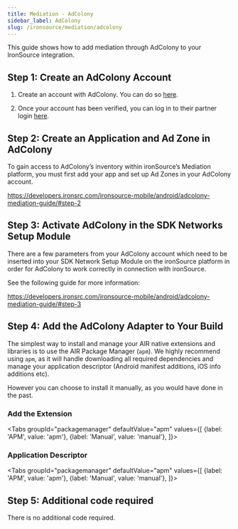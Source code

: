 ```yaml
---
title: Mediation - AdColony
sidebar_label: AdColony
slug: /ironsource/mediation/adcolony
---
```






This guide shows how to add mediation through AdColony to your IronSource integration.


## Step 1: Create an AdColony Account 

1. Create an account with AdColony. You can do so [here](https://clients.adcolony.com/signup).

2. Once your account has been verified, you can log in to their partner login [here](https://clients.adcolony.com/login).


## Step 2: Create an Application and Ad Zone in AdColony

To gain access to AdColony’s inventory within ironSource’s Mediation platform, you must first add your app and set up Ad Zones in your AdColony account.

https://developers.ironsrc.com/ironsource-mobile/android/adcolony-mediation-guide/#step-2


## Step 3: Activate AdColony in the SDK Networks Setup Module

There are a few parameters from your AdColony account which need to be inserted into your SDK Network Setup Module on the ironSource platform in order for AdColony to work correctly in connection with ironSource. 

See the following guide for more information:

https://developers.ironsrc.com/ironsource-mobile/android/adcolony-mediation-guide/#step-3




## Step 4: Add the AdColony Adapter to Your Build

The simplest way to install and manage your AIR native extensions and libraries is to use the AIR Package Manager (`apm`). We highly recommend using `apm`, as it will handle downloading all required dependencies and manage your application descriptor (Android manifest additions, iOS info additions etc).

However you can choose to install it manually, as you would have done in the past. 

### Add the Extension

<Tabs
  groupId="packagemanager"
  defaultValue="apm"
  values={[
    {label: 'APM', value: 'apm'},
    {label: 'Manual', value: 'manual'},
  ]}>

  <TabItem value="apm" >
	<InstallAPM/>
  </TabItem>
  <TabItem value="manual" >
	<InstallManual/>
  </TabItem>
  
</Tabs>


### Application Descriptor

<Tabs
  groupId="packagemanager"
  defaultValue="apm"
  values={[
    {label: 'APM', value: 'apm'},
    {label: 'Manual', value: 'manual'},
  ]}>

  <TabItem value="apm" >
	<AppDescriptorAPM/>
  </TabItem>
  <TabItem value="manual" >
	<AppDescriptorManual/>
  </TabItem>
  
</Tabs>




## Step 5: Additional code required

There is no additional code required.

